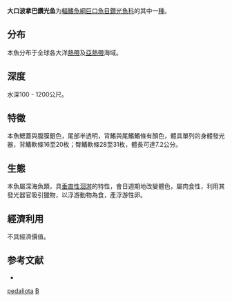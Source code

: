 {{Speciesbox
| taxon = Bonapartia pedaliota
| status = NE
| status_system = IUCN3.1
| image = Bonapartia pedaliota.jpg
| binomial_authority = [[Goode|Goode]] & [[Bean|Bean]], 1896
| synonyms = *''Gonostoma denudatum''<br /><small>Rafinesque, 1810</small>
*''Zaphotias nudum''<br /><small>Borodin, 1930</small>
*''Zaphotias pedaliotus''<br /><small>Goode & Bean, 1896</small>
*''Zaphotias photocephalus''<br /><small>Roule & Angel, 1933</small>
}}

'''大口波拿巴鑽光鱼'''为[[輻鰭魚綱|輻鰭魚綱]][[巨口魚目|巨口魚目]][[鑽光魚科|鑽光魚科]]的其中一[[種|種]]。

==分布==
本魚分布于全球各大洋[[熱帶|熱帶]]及[[亞熱帶|亞熱帶]]海域。

==深度==
水深100 - 1200公尺。

==特徵==
本魚鰓蓋與腹膜銀色，尾部半透明，背鰭與尾鰭鰭條有顏色，體具單列的身體發光器，背鰭軟條16至20枚；臀鰭軟條28至31枚，體長可達7.2公分。

==生態==
本魚屬深海魚類，具[[垂直性洄游|垂直性洄游]]的特性，會日週期地改變體色，屬肉食性，利用其發光器官吸引獵物，以浮游動物為食，產浮游性卵。

==經濟利用==
不具經濟價值。

== 参考文献 ==
*{{FishBase_species|genus=Bonapartia|species=pedaliota|year=2011|month=12}}

{{taxonbar}}
[[Category:波拿巴鑽光魚屬|pedaliota]]
[[Category:1896年描述的魚類|B]]